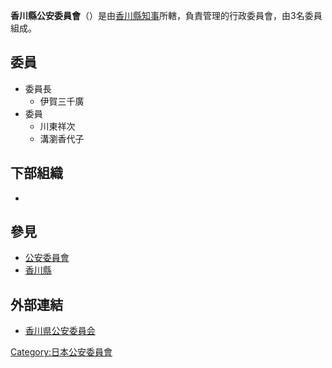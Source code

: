 {{Infobox Govt Agency
  | agency_name     = 香川縣公安委員會
  | nativename      = {{lang|ja|香川県公安委員会}}{{ja}}<br>{{lang|ja|かがわけんこうあんいいんかい}}
  | nativename_r    = Kagawa Prefectural Public Safety Commission{{en}}
  | jurisdiction    = [[File:Flag_of_Kagawa_Prefecture.svg|20px]] [[香川縣|香川縣]]
  | seal            = 
  | seal_width      = 
  | seal_caption    = 
  | logo            = 
  | logo_width      = 
  | logo_caption    = 
  | formed          = 
  | preceding1      = 
  | preceding2      =
  | dissolved       = 
  | superseding     = 
  | employees       = 3人
  | budget          = 
  | minister1_name  = 
  | minister1_pfo   = 
  | minister2_name  = 
  | minister2_pfo   =
  | chief1_title    = 委員長
  | chief1          = 伊賀三千廣
  | chief2_title    = 
  | chief2          = 
  | chief3_title    = 
  | chief3          = 
  | parent_agency   = [[香川縣知事|香川縣知事]]
  | child1_agency   = {{link-jp|香川縣警察|香川県警察|香川縣警察}}
  | child2_agency   = 
  | child3_agency   = 
  | child4_agency   = 
  | child5_agency   = 
  | child6_agency   = 
  | child7_agency   = 
  | child8_agency   = 
  | child9_agency   = 
  | keydocument1    = 
  | keydocument2    =
  | picture         = 
  | picture_width   = 250px
  | picture_caption = 
  | headquarters    = {{JPN}}<br/>[[香川縣|香川縣]][[高松市|高松市]]番町4丁目1番10號
  | website         = [http://www.pref.kagawa.jp/kouan/ 香川県公安委員会]
  | footnotes       = 
}}
'''香川縣公安委員會'''（{{jpn|j=香川県公安委員会|hg=かがわけんこうあんいいんかい|rm=Kagawaken Kō'an-i'inkai}}）是由[[香川縣知事|香川縣知事]]所轄，負責管理{{link-jp|香川縣警察|香川県警察|香川縣警察}}的行政委員會，由3名委員組成。

== 委員 ==
* 委員長
** 伊賀三千廣
* 委員
** 川東祥次
** 溝瀏香代子

== 下部組織 ==
* {{link-jp|香川縣警察|香川県警察|香川縣警察}}

== 參見 ==
* [[公安委員會|公安委員會]]
* [[香川縣|香川縣]]

== 外部連結 ==
* [http://www.pref.kagawa.jp/kouan/ 香川県公安委員会] {{Wayback|url=http://www.pref.kagawa.jp/kouan/ |date=20161223232040 }}
{{日本都道府縣公安委員會}}

[[Category:日本公安委員會|Category:日本公安委員會]]